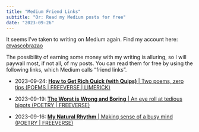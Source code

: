 ```yaml
---
title: "Medium Friend Links"
subtitle: "Or: Read my Medium posts for free"
date: "2023-09-26"
---
```


It seems I've taken to writing on Medium again. Find my account here: [\@vascobrazao](https://medium.com/@vascobrazao)

The possibility of earning some money with my writing is alluring, so I will paywall most, if not all, of my posts. You can read them for free by using the following links, which Medium calls "friend links".

-   2023-09-24: [**How to Get Rich Quick (with Quips)** \| Two poems, zero tips (POEMS \| FREEVERSE \| LIMERICK)](https://medium.com/the-bouncin-and-behavin-poetry-society/how-to-get-rich-quick-with-quips-d4dfc4c93e94?sk=a3ed6ccd3188ef3bda473a27f5b78833)

-   2023-09-19: [**The Worst is Wrong and Boring** \| An eye roll at tedious bigots (POETRY \| FREEVERSE)](https://medium.com/the-bouncin-and-behavin-poetry-society/the-worst-is-wrong-and-boring-e0e581ef69c3?sk=cd3f4438608bfd155280f92251f2e18c)

-   2023-09-16: [**My Natural Rhythm** \| Making sense of a busy mind (POETRY \| FREEVERSE)](https://medium.com/the-bouncin-and-behavin-poetry-society/my-natural-rhythm-1224486a7dac?sk=a7e4c43beae9543a69bcee2383de0ea9)
